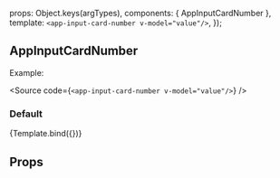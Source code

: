 
<Meta
  title="ui-kit/AppInputCardNumber"
  component={AppInputCardNumber}
/>

  props: Object.keys(argTypes),
  components: { AppInputCardNumber },
  template: `<app-input-card-number v-model="value"/>`,
});

## AppInputCardNumber

Example:

<Source code={`<app-input-card-number v-model="value"/>`} />

### Default

<Canvas>
  <Story
    name="Default view"
    args={{ value: '' }}>
    {Template.bind({})}
  </Story>
</Canvas>

## Props

<ArgsTable story="Default view" />
